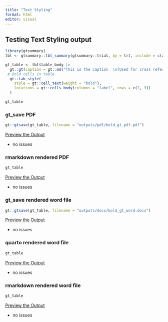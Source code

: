 ```yaml
---
title: "Text Styling"
format: html
editor: visual
---
```


## Testing Text Styling output

```r

library(gtsummary)
tbl <- gtsummary::tbl_summary(gtsummary::trial, by = trt, include = c(age, grade), missing = "always", label = list(age = "Age")) |> add_overall()

gt_table <- tbl$table_body |> 
  gt::gt(caption = gt::md("This is the caption  \n[Used for cross referencing in Quarto]")) |> 
 # Bold cells in table
  gt::tab_style(
    style = gt::cell_text(weight = "bold"), 
    locations = gt::cells_body(columns = "label", rows = c(1, 3))
  ) 

gt_table
```

### gt_save PDF

```r
gt::gtsave(gt_table, filename = "outputs/pdf/bold_gt_pdf.pdf")
```

[Preview the Output](outputs/pdf/bold_gt_pdf.pdf)

-   no issues

### rmarkdown rendered PDF

```r
gt_table
```

[Preview the Output](outputs/pdf/bold_rmd_pdf.pdf)

-   no issues

### gt_save rendered word file

```r
gt::gtsave(gt_table, filename = "outputs/docx/bold_gt_word.docx")
```

[Preview the Output](outputs/docx/bold_gt_word.docx)

-   no issues

### quarto rendered word file

```r
gt_table
```

[Preview the Output](outputs/docx/bold_qmd_word.docx)

-   no issues

### rmarkdown rendered word file

```r
gt_table
```

[Preview the Output](outputs/docx/bold_rmd_word.docx)

-   no issues
